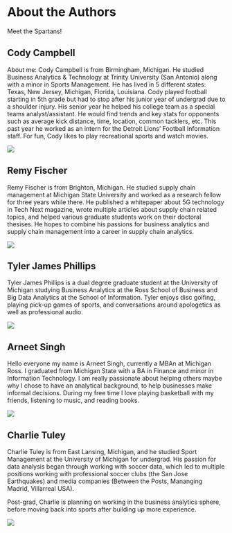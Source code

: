 # About the Authors

Meet the Spartans!

## Cody Campbell

About me: Cody Campbell is from Birmingham, Michigan. He studied Business Analytics & Technology at Trinity University (San Antonio) along with a minor in Sports Management. He has lived in 5 different states: Texas, New Jersey, Michigan, Florida, Louisiana. Cody played football starting in 5th grade but had to stop after his junior year of undergrad due to a shoulder injury. His senior year he helped his college team as a special teams analyst/assistant. He would find trends and key stats for opponents such as average kick distance, time, location, common tacklers, etc. This past year he worked as an intern for the Detroit Lions' Football Information staff. For fun, Cody likes to play recreational sports and watch movies.

![](images/MJB_1673.jpg)

## Remy Fischer

Remy Fischer is from Brighton, Michigan. He studied supply chain management at Michigan State University and worked as a research fellow for three years while there. He published a whitepaper about 5G technology in Tech Next magazine, wrote multiple articles about supply chain related topics, and helped various graduate students work on their doctoral thesises. He hopes to combine his passions for business analytics and supply chain management into a career in supply chain analytics.

![](images/Professional%20Headshot.jpeg)

## Tyler James Phillips

Tyler James Phillips is a dual degree graduate student at the University of Michigan studying Business Analytics at the Ross School of Business and Big Data Analytics at the School of Information. Tyler enjoys disc golfing, playing pick-up games of sports, and conversations around apologetics as well as professional audio.

![](images/_MJB_1337-2%20version%202.jpg)

## Arneet Singh

Hello everyone my name is Arneet Singh, currently a MBAn at Michigan Ross. I graduated from Michigan State with a BA in Finance and minor in Information Technology. I am really passionate about helping others maybe why I chose to have an analytical background, to help businesses make informal decisions. During my free time I love playing basketball with my friends, listening to music, and reading books.

![](images/MJB_1446.jpg)

## Charlie Tuley

Charlie Tuley is from East Lansing, Michigan, and he studied Sport Management at the University of Michigan for undergrad. His passion for data analysis began through working with soccer data, which led to multiple positions working with professional soccer clubs (the San Jose Earthquakes) and media companies (Between the Posts, Mananging Madrid, Villarreal USA).

Post-grad, Charlie is planning on working in the business analytics sphere, before moving back into sports after building up more experience.

![](images/MJB_0568.jpg)
